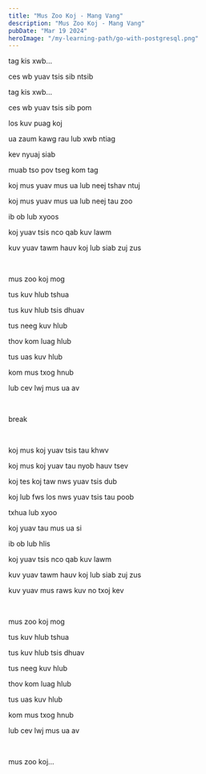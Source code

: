 ```yaml
---
title: "Mus Zoo Koj - Mang Vang"
description: "Mus Zoo Koj - Mang Vang"
pubDate: "Mar 19 2024"
heroImage: "/my-learning-path/go-with-postgresql.png"
---
```


tag kis xwb...

ces wb yuav tsis sib ntsib

tag kis xwb...

ces wb yuav tsis sib pom

los kuv puag koj

ua zaum kawg rau lub xwb ntiag

kev nyuaj siab

muab tso pov tseg kom tag

koj mus yuav mus ua lub neej tshav ntuj

koj mus yuav mus ua lub neej tau zoo

ib ob lub xyoos

koj yuav tsis nco qab kuv lawm

kuv yuav tawm hauv koj lub siab zuj zus

<br />

mus zoo koj mog

tus kuv hlub tshua

tus kuv hlub tsis dhuav

tus neeg kuv hlub

thov kom luag hlub

tus uas kuv hlub

kom mus txog hnub

lub cev lwj mus ua av

<br />

break

<br />

koj mus koj yuav tsis tau khwv

koj mus koj yuav tau nyob hauv tsev

koj tes koj taw nws yuav tsis dub

koj lub fws los nws yuav tsis tau poob

txhua lub xyoo

koj yuav tau mus ua si

ib ob lub hlis

koj yuav tsis nco qab kuv lawm

kuv yuav tawm hauv koj lub siab zuj zus

kuv yuav mus raws kuv no txoj kev

<br />

mus zoo koj mog

tus kuv hlub tshua

tus kuv hlub tsis dhuav

tus neeg kuv hlub

thov kom luag hlub

tus uas kuv hlub

kom mus txog hnub

lub cev lwj mus ua av

<br />

mus zoo koj...
